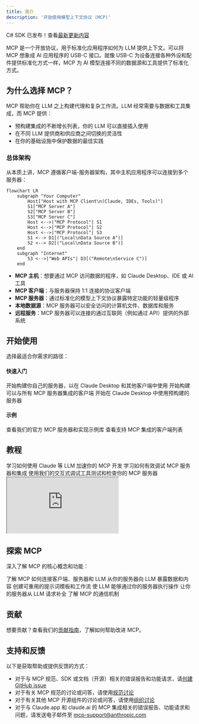```yaml
---
title: 简介
description: '开始使用模型上下文协议 (MCP)'
---
```


<Note>C# SDK 已发布！查看[最新更新内容](/development/updates)</Note>

MCP 是一个开放协议，用于标准化应用程序如何为 LLM 提供上下文。可以将 MCP 想象成 AI 应用程序的 USB-C 接口。就像 USB-C 为设备连接各种外设和配件提供标准化方式一样，MCP 为 AI 模型连接不同的数据源和工具提供了标准化方式。

## 为什么选择 MCP？

MCP 帮助你在 LLM 之上构建代理和复杂工作流。LLM 经常需要与数据和工具集成，而 MCP 提供：
- 预构建集成的不断增长列表，你的 LLM 可以直接插入使用
- 在不同 LLM 提供商和供应商之间切换的灵活性
- 在你的基础设施中保护数据的最佳实践

### 总体架构

从本质上讲，MCP 遵循客户端-服务器架构，其中主机应用程序可以连接到多个服务器：

```mermaid
flowchart LR
    subgraph "Your Computer"
        Host["Host with MCP Client\n(Claude, IDEs, Tools)"]
        S1["MCP Server A"]
        S2["MCP Server B"]
        S3["MCP Server C"]
        Host <-->|"MCP Protocol"| S1
        Host <-->|"MCP Protocol"| S2
        Host <-->|"MCP Protocol"| S3
        S1 <--> D1[("Local\nData Source A")]
        S2 <--> D2[("Local\nData Source B")]
    end
    subgraph "Internet"
        S3 <-->|"Web APIs"| D3[("Remote\nService C")]
    end
```

- **MCP 主机**：想要通过 MCP 访问数据的程序，如 Claude Desktop、IDE 或 AI 工具
- **MCP 客户端**：与服务器保持 1:1 连接的协议客户端
- **MCP 服务器**：通过标准化的模型上下文协议暴露特定功能的轻量级程序
- **本地数据源**：MCP 服务器可以安全访问的计算机文件、数据库和服务
- **远程服务**：MCP 服务器可以连接的通过互联网（例如通过 API）提供的外部系统

## 开始使用

选择最适合你需求的路径：

#### 快速入门
<CardGroup cols={2}>
  <Card
    title="面向服务器开发者"
    icon="bolt"
    href="/quickstart/server"
  >
    开始构建你自己的服务器，以在 Claude Desktop 和其他客户端中使用
  </Card>
  <Card
    title="面向客户端开发者"
    icon="bolt"
    href="/quickstart/client"
  >
    开始构建可以与所有 MCP 服务器集成的客户端
  </Card>
  <Card
    title="面向 Claude Desktop 用户"
    icon="bolt"
    href="/quickstart/user"
  >
    开始在 Claude Desktop 中使用预构建的服务器
  </Card>
</CardGroup>

#### 示例
<CardGroup cols={2}>
  <Card
    title="服务器示例"
    icon="grid"
    href="/examples"
  >
    查看我们的官方 MCP 服务器和实现示例库
  </Card>
  <Card
    title="客户端示例"
    icon="cubes"
    href="/clients"
  >
    查看支持 MCP 集成的客户端列表
  </Card>
</CardGroup>

## 教程

<CardGroup cols={2}>
  <Card
    title="使用 LLM 构建 MCP"
    icon="comments"
    href="/tutorials/building-mcp-with-llms"
  >
    学习如何使用 Claude 等 LLM 加速你的 MCP 开发
  </Card>
  <Card
  title="调试指南"
  icon="bug"
  href="/docs/tools/debugging">
    学习如何有效调试 MCP 服务器和集成
  </Card>
  <Card
    title="MCP 检查器"
    icon="magnifying-glass"
    href="/docs/tools/inspector"
  >
    使用我们的交互式调试工具测试和检查你的 MCP 服务器
  </Card>
  <Card
    title="MCP 工作坊（视频，2小时）"
    icon="person-chalkboard"
    href="https://www.youtube.com/watch?v=kQmXtrmQ5Zg"
  >
    <iframe src="https://www.youtube.com/embed/kQmXtrmQ5Zg"> </iframe>
  </Card>
</CardGroup>

## 探索 MCP

深入了解 MCP 的核心概念和功能：

<CardGroup cols={2}>
  <Card
    title="核心架构"
    icon="sitemap"
    href="/docs/concepts/architecture"
  >
    了解 MCP 如何连接客户端、服务器和 LLM
  </Card>
  <Card
    title="资源"
    icon="database"
    href="/docs/concepts/resources"
  >
    从你的服务器向 LLM 暴露数据和内容
  </Card>
  <Card
    title="提示词"
    icon="message"
    href="/docs/concepts/prompts"
  >
    创建可重用的提示词模板和工作流
  </Card>
  <Card
    title="工具"
    icon="wrench"
    href="/docs/concepts/tools"
  >
    使 LLM 能够通过你的服务器执行操作
  </Card>
  <Card
    title="采样"
    icon="robot"
    href="/docs/concepts/sampling"
  >
    让你的服务器从 LLM 请求补全
  </Card>
  <Card
    title="传输"
    icon="network-wired"
    href="/docs/concepts/transports"
  >
    了解 MCP 的通信机制
  </Card>
</CardGroup>

## 贡献

想要贡献？查看我们的[贡献指南](/development/contributing)，了解如何帮助改进 MCP。

## 支持和反馈

以下是获取帮助或提供反馈的方式：

- 对于与 MCP 规范、SDK 或文档（开源）相关的错误报告和功能请求，请[创建 GitHub issue](https://github.com/modelcontextprotocol)
- 对于有关 MCP 规范的讨论或问答，请使用[规范讨论](https://github.com/modelcontextprotocol/specification/discussions)
- 对于有关其他 MCP 开源组件的讨论或问答，请使用[组织讨论](https://github.com/orgs/modelcontextprotocol/discussions)
- 对于与 Claude.app 和 claude.ai 的 MCP 集成相关的错误报告、功能请求和问题，请发送电子邮件至 mcp-support@anthropic.com
